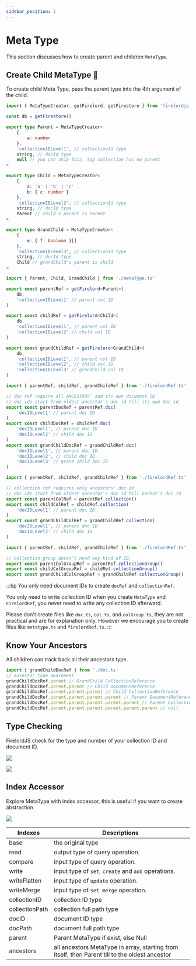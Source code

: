 ```yaml
---
sidebar_position: 2
---
```


# Meta Type

This section discusses how to create parent and children `MetaType`.


## Create Child MetaType 🦜

To create child Meta Type, pass the parent type into the 4th argument of the child.

```ts title='metaType.ts'
import { MetaTypeCreator, getFirelord, getFirestore } from 'firelordjs'

const db = getFirestore()

export type Parent = MetaTypeCreator<
	{
		a: number
	},
	'collectionIDLevel1', // collectionId type
	string, // docId type
	null // you can skip this, top collection has no parent
>

export type Child = MetaTypeCreator<
	{
		a: 'a' | 'b' | 'c'
		b: { c: number }
	},
	'collectionIDLevel2', // collectionId type
	string, // docId type
	Parent // child's parent is Parent
>

export type GrandChild = MetaTypeCreator<
	{
		e: { f: boolean }[]
	},
	'collectionIDLevel3', // collectionId type
	string, // docId type
	Child // grandChild's parent is child
>
```

```ts title='firelordRef.ts'
import { Parent, Child, GrandChild } from './metaType.ts'

export const parentRef = getFirelord<Parent>(
	db,
	'collectionIDLevel1' // parent col ID
)

export const childRef = getFirelord<Child>(
	db,
	'collectionIDLevel1', // parent col ID
	'collectionIDLevel2' // child col ID
)

export const grandChildRef = getFirelord<GrandChild>(
	db,
	'collectionIDLevel1', // parent col ID
	'collectionIDLevel2', // child col ID
	'collectionIDLevel3' // grandChild col ID
)
```

```ts title='doc.ts'
import { parentRef, childRef, grandChildRef } from './firelordRef.ts'

// doc ref require all ANCESTORS' and its own document ID
// doc ids start from oldest ancestor's doc id till its own doc id
export const parentDocRef = parentRef.doc(
	'docIDLevel1' // parent doc ID
)
export const childDocRef = childRef.doc(
	'docIDLevel1', // parent doc ID
	'docIDLevel2' // child doc ID
)
export const grandChildDocRef = grandChildRef.doc(
	'docIDLevel1', // parent doc ID
	'docIDLevel2', // child doc ID
	'docIDLevel3' // grand child doc ID
)
```

```ts title='col.ts'
import { parentRef, childRef, grandChildRef } from './firelordRef.ts'

// collection ref requires only ancestors' doc id
// doc ids start from oldest ancestor's doc id till parent's doc id
export const parentColRef = parentRef.collection()
export const childColRef = childRef.collection(
	'docIDLevel1' // parent doc ID
)
export const grandChildColRef = grandChildRef.collection(
	'docIDLevel1', // parent doc ID
	'docIDLevel2' // child doc ID
)
```

```ts title='colGroup.ts'
import { parentRef, childRef, grandChildRef } from './firelordRef.ts'

// collection group doesn't need any kind of ID.
export const parentColGroupRef = parentRef.collectionGroup()
export const childColGroupRef = childRef.collectionGroup()
export const grandChildColGroupRef = grandChildRef.collectionGroup()
```

:::tip
You only need document IDs to create `docRef` and `collectionRef`.

You only need to write collection ID when you create `MetaType` and `FirelordRef`, you never need to write any collection ID afterward.

Please don't create files like `doc.ts`, `col.ts`, and `colGroup.ts`, they are not practical and are for explanation only. However we encourage you to create files like `metatype.ts` and `firelordRef.ts`.
:::

## Know Your Ancestors

All children can track back all their ancestors type.

```ts
import { grandChildDocRef } from './doc.ts'
// ancestor type awareness
grandChildDocRef.parent // GrandChild CollectionReference
grandChildDocRef.parent.parent // Child DocumentReference
grandChildDocRef.parent.parent.parent // Child CollectionReference
grandChildDocRef.parent.parent.parent.parent // Parent DocumentReference
grandChildDocRef.parent.parent.parent.parent.parent // Parent CollectionReference
grandChildDocRef.parent.parent.parent.parent.parent.parent // null
```

## Type Checking

FirelordJS check for the type and number of your collection ID and document ID.

<Image
	src="/firelordv2/metaType2.png"
	text="Unknown collection ID trigger type error"
/>

<Image
	src="/firelordv2/metaType3.png"
	text="Missing collection ID trigger type error"
/>

## Index Accessor

Explore MetaType with index accessor, this is useful if you want to create abstraction.

<Image
	src="/firelordv2/metaType4.png"
	text="Explore MetaType with index accessor."
/>

| Indexes        | Descriptions                                                                                   |
| -------------- | ---------------------------------------------------------------------------------------------- |
| base           | the original type                                                                              |
| read           | output type of query operation.                                                                |
| compare        | input type of query operation.                                                                 |
| write          | input type of `set`, `create` and `add` operations.                                            |
| writeFlatten   | input type of `update` operation.                                                              |
| writeMerge     | input type of `set merge` operation.                                                           |
| collectionID   | collection ID type                                                                             |
| collectionPath | collection full path type                                                                      |
| docID          | document ID type                                                                               |
| docPath        | document full path type                                                                        |
| parent         | Parent MetaType if exist, else Null                                                            |
| ancestors      | all ancestors MetaType in array, starting from itself, then Parent till to the oldest ancestor |
